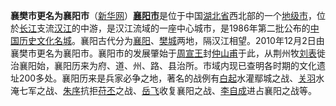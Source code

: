 '''襄樊市更名为襄阳市'''（[http://news.xinhuanet.com/politics/2010-12/02/c_12840773.htm 新华网]）'''[[襄阳市]]'''是位于中国[[湖北省]]西北部的一个[[地级市]]，位於[[长江]]支流[[汉水|汉江]]的中游，是汉江流域的一座中心城市，是1986年第二批公布的[[中国历史文化名城]]。襄阳古代分为[[襄阳 (古代)|襄阳]]、[[樊城]]两地，隔汉江相望。2010年12月2日由襄樊市更名为襄阳市。襄阳市的发展肇始于[[周宣王]]封[[仲山甫]]于此，从荆州牧[[刘表]]徙治襄阳始，襄阳历来为府、道、州、路、县治所。市域内现已查明各时期的文化遗址200多处。襄阳历来是兵家必争之地，著名的战例有[[白起]]水灌鄢城之战、[[关羽]]水淹七军之战、[[朱序]]抗拒[[苻丕]]之战、[[岳飞]]收复襄阳之战、[[李自成]]进占襄阳之战等。